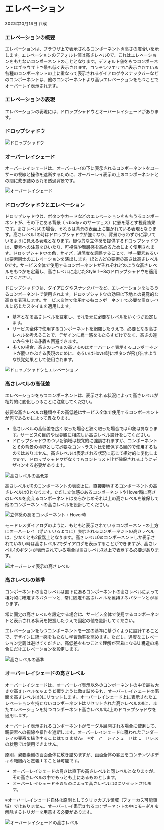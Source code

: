 
<Meta title="Docs/Elevation" />

# エレベーション

2023年10月18日 作成

### エレベーションの概要

エレベーションは、ブラウザ上で表示されるコンポーネントの高さの度合いを示します。エレベーションのデフォルト値は高さレベル0で、これはエレベーションをもたないコンポーネントのこととなります。デフォルト値をもつコンポーネントはブラウザ上で最も低く表示されます。コンテンツエリアに表示されている各種のコンポーネントの上に重なって表示されるダイアログやスナックバーなどのコンポーネントは、他のコンポーネントより高いエレベーションをもつことでオーバーレイ表示されます。

### エレベーションの表現

エレベーションの表現には、ドロップシャドウとオーバーレイシェードがあります。

### ドロップシャドウ

<img src={DropShadow} alt="ドロップシャドウ" />

### オーバーレイシェード

オーバーレイシェードは、オーバーレイの下に表示されるコンポーネントをユーザーの視線と操作を遮断するために、オーバーレイ表示の上のコンポーネントとの間に敷き詰められる透過背景です。

<img src={OverlayShade} alt="オーバーレイシェード" />

### ドロップシャドウとエレベーション

ドロップシャドウは、ボタンやカードなどのエレベーションをもちうるコンポーネントが、その下にある背景（ &lt;body&gt; のサーフェス）に影を落とす視覚効果です。高さレベル0の場合、それらは背景の表面上に描かれている表現となります。高さレベル1の時はドロップシャドウが強くなり、背景からわずかに浮いているように見える表現となります。疑似的な立体感を提供するドロップシャドウは、要素への注意をひいたり、可視性や階層感を高めるためによく使用されます。ドロップシャドウの色、サイズ、透明度を調整することで、単一要素あるいは要素同士のエレベーションを演出します。ほとんどの要素の高さは高さレベル0です。サービス全体で使用するコンポーネントがそれぞれどのような高さレベルをもつかを定義し、高さレベルに応じたStyle 1～8のドロップシャドウを適用してください。

ドロップシャドウは、ダイアログやスナックバーなど、エレベーションをもちうるコンポーネントで使用されます。ドロップシャドウの効果は下地との視覚的な高さを表現します。サービス全体で使用する各コンポーネントで必要な高さレベルに応じたスタイルを適用します。

- 基本となる高さレベルを設定し、それを元に必要なレベルをいくつか設定します。
- サービス全体で使用するコンポーネントを網羅したうえで、必要となる高さレベルを考えることで、デザインに統一感をもたらすだけでなく、高さの違いから生じる矛盾も回避できます。
- 多くの場合、高さのレベルの高いものはオーバーレイ表示するコンポーネントが覆いかぶさる表現のために、あるいはHover時にボタンが飛び出すような視覚効果として使用されます。

<img src={ShadowElevation} alt="ドロップシャドウとエレベーション" />

### 高さレベルの高低差

エレベーションをもつコンポーネントは、表示される状況によって高さレベルが相対的に変化しうることに注意してください。

必要な高さレベルの種類やその高低差はサービス全体で使用するコンポーネントが何であるかによって異なります。
- 高さレベルの高低差を広く取った場合と狭く取った場合では印象は異なります。サービスの目的や世界観に相応しい高さレベル設計をしてください。
- ドロップシャドウのついた領域は視覚的に強調されますが、コンポーネントとその背景の境界として必要なコントラスト比を確保する目的で使用するものではありません。高さレベルは表示される状況に応じて相対的に変化しますので、ドロップシャドウがなくてもコントラスト比が確保されるようにデザインする必要があります。

<img src={HeightLevel} alt="高さレベルの高低差" />

高さレベルが0のコンポーネントの表面上に、直接接地するコンポーネントの高さレベルは0となります。ただし立体感のあるコンポーネントやHover時に高さのレベルを変えるコンポーネントはあらかじめそれ以上の高さレベルを確保して他のコンポーネントの高さレベルを設計してください。

<img src={Hover} alt="立体感のあるコンポーネント・Hover時" />

モードレスダイアログのように、もともと表示されているコンポーネントの上方にオーバーレイ（浮いているように）表示されるコンポーネントの高さレベルは、少なくとも2段階上となります。高さレベル0のコンポーネントしか表示されていない時は高さレベル2でダイアログを表示することができますが、高さレベル1のボタンが表示されている場合は高さレベル3以上で表示する必要があります。

<img src={Overlay} alt="オーバーレイ表示の高さレベル" />

### 高さレベルの基準

コンポーネントの高さレベルは直下にあるコンポーネントの高さレベルによって相対的に確定するパターンと、常に固定の高さレベルを維持するパターンとがあります。

常に固定の高さレベルを設定する場合は、サービス全体で使用するコンポーネントと表示される状況を把握したうえで固定の値を設計してください。

エレベーションをもつコンポーネントを一定の基準に基づくように設計することで、デザインに統一感をもたらし学習効率を高めます。ただし、過度なエレベーション定義は避けてください。高低差をもつことで理解が容易になるUI構造の場合にだけエレベーションを設定します。

<img src={HeightLevelBase} alt="高さレベルの基準" />

### オーバーレイシェードの高さレベル

オーバーレイシェードは、オーバーレイ表示以外のコンポーネントの中で最も大きな高さレベルをちょうど覆うように敷き詰められ、オーバーレイシェードの表面を高さレベルは0にリセットします。オーバーレイシェード上に表示されたエレベーションを持たないコンポーネントはリセットされた高さレベルの0に、またエレベーションを持つコンポーネント高さレベル1以上のドロップシャドウを適用します。

オーバーレイ表示されるコンポーネントがモーダル展開される場合に使用して、親要素への視線や操作を遮断します。オーバーレイシェードに覆われたアンダーレイの要素を操作することはできません。
※オーバーレイシェードはモードレスの状態では使用できません。

原則、親要素側の画面全体に敷き詰めますが、画面全体の範囲をコンテンツボディの範囲内と定義することは可能です。
- オーバーレイシェードの高さは直下の高さレベルと同レベルとなりますが、その高さレベルの中でもっとも上にあるものとします。
- オーバーレイシェードそのものによって高さレベルは0にリセットされます。

※オーバーレイシェード自体は原則としてクリッカブル領域（フォーカス可能領域）ではありません。オーバーレイ表示されるコンポーネントの中にモーダルを解除するトリガーを用意する必要があります。

<img src={OverlayShadeLevel} alt="オーバーレイシェードの高さレベル" />
